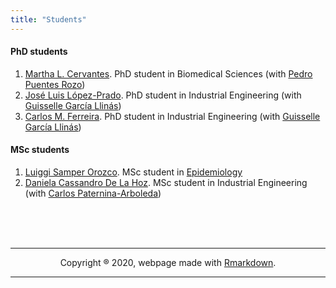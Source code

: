 ```yaml
---
title: "Students"
---
```


#### PhD students
1. [Martha L. Cervantes](https://scienti.colciencias.gov.co/cvlac/visualizador/generarCurriculoCv.do?cod_rh=0000743534). PhD student in Biomedical Sciences (with [Pedro Puentes Rozo](http://scienti.colciencias.gov.co:8081/cvlac/visualizador/generarCurriculoCv.do?cod_rh=0000147133))
2. [José Luis López-Prado](https://scienti.colciencias.gov.co/cvlac/visualizador/generarCurriculoCv.do?cod_rh=0001486987). PhD student in Industrial Engineering (with [Guisselle García Llinás](https://scienti.colciencias.gov.co/cvlac/visualizador/generarCurriculoCv.do?cod_rh=0000738387))
3. [Carlos M. Ferreira](https://co.linkedin.com/in/carlos-martin-ferreira-vanegas-409003140). PhD student in Industrial Engineering (with [Guisselle García Llinás](https://scienti.colciencias.gov.co/cvlac/visualizador/generarCurriculoCv.do?cod_rh=0000738387))
<br> 

#### MSc students
1. [Luiggi Samper Orozco](https://co.linkedin.com/in/luiggisamper). MSc student in [Epidemiology](https://www.uninorte.edu.co/web/maestria-en-epidemiologia)
2. [Daniela Cassandro De La Hoz](https://co.linkedin.com/in/daniela-cassandro-de-la-hoz-490b82b1). MSc student in Industrial Engineering (with [Carlos Paternina-Arboleda](https://scholar.google.com.co/citations?hl=en&user=gqEqfLUAAAAJ))

<center>
<br><br><br>
<hr>
Copyright ® 2020, webpage made with [Rmarkdown](https://rmarkdown.rstudio.com/).
<hr>
</center>
